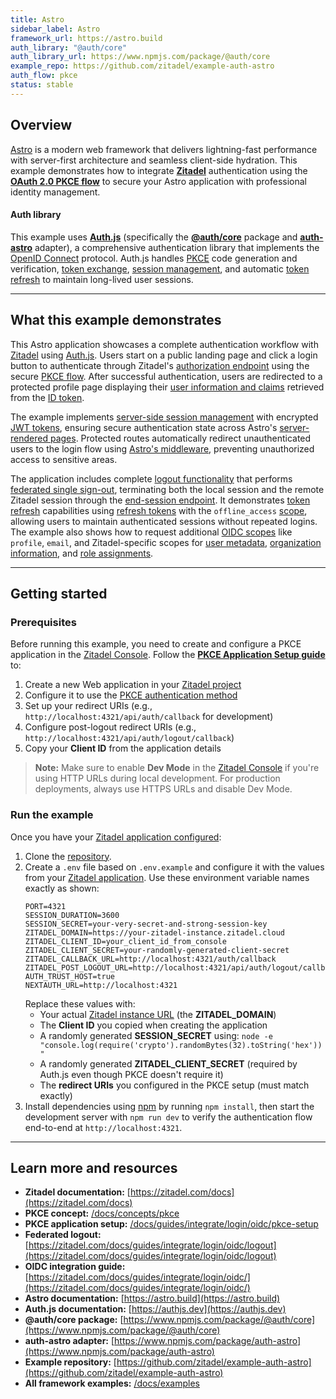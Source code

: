 ```yaml
---
title: Astro
sidebar_label: Astro
framework_url: https://astro.build
auth_library: "@auth/core"
auth_library_url: https://www.npmjs.com/package/@auth/core
example_repo: https://github.com/zitadel/example-auth-astro
auth_flow: pkce
status: stable
---
```


## Overview

[Astro](https://astro.build) is a modern web framework that delivers lightning-fast performance with server-first architecture and seamless client-side hydration. This example demonstrates how to integrate **[Zitadel](https://zitadel.com/docs)** authentication using the **[OAuth 2.0 PKCE flow](/docs/concepts/pkce)** to secure your Astro application with professional identity management.

#### Auth library

This example uses **[Auth.js](https://authjs.dev)** (specifically the **[@auth/core](https://www.npmjs.com/package/@auth/core)** package and **[auth-astro](https://www.npmjs.com/package/auth-astro)** adapter), a comprehensive authentication library that implements the [OpenID Connect](https://openid.net/connect/) protocol. Auth.js handles [PKCE](/docs/concepts/pkce) code generation and verification, [token exchange](https://zitadel.com/docs/apis/openidoauth/endpoints), [session management](https://zitadel.com/docs/concepts/sessions), and automatic [token refresh](https://zitadel.com/docs/apis/openidoauth/grant-types#refresh-token) to maintain long-lived user sessions.

---

## What this example demonstrates

This Astro application showcases a complete authentication workflow with [Zitadel](https://zitadel.com/docs) using [Auth.js](https://authjs.dev). Users start on a public landing page and click a login button to authenticate through Zitadel's [authorization endpoint](https://zitadel.com/docs/apis/openidoauth/endpoints) using the secure [PKCE flow](/docs/concepts/pkce). After successful authentication, users are redirected to a protected profile page displaying their [user information and claims](https://zitadel.com/docs/apis/openidoauth/claims) retrieved from the [ID token](https://zitadel.com/docs/concepts/tokens).

The example implements [server-side session management](https://zitadel.com/docs/concepts/sessions) with encrypted [JWT tokens](https://zitadel.com/docs/concepts/tokens), ensuring secure authentication state across Astro's [server-rendered pages](https://docs.astro.build/en/core-concepts/astro-pages/). Protected routes automatically redirect unauthenticated users to the login flow using [Astro's middleware](https://docs.astro.build/en/guides/middleware/), preventing unauthorized access to sensitive areas.

The application includes complete [logout functionality](https://zitadel.com/docs/guides/integrate/login/oidc/logout) that performs [federated single sign-out](https://zitadel.com/docs/guides/integrate/login/oidc/logout), terminating both the local session and the remote Zitadel session through the [end-session endpoint](https://zitadel.com/docs/apis/openidoauth/endpoints). It demonstrates [token refresh](https://zitadel.com/docs/apis/openidoauth/grant-types#refresh-token) capabilities using [refresh tokens](https://zitadel.com/docs/concepts/tokens) with the `offline_access` [scope](https://zitadel.com/docs/apis/openidoauth/scopes), allowing users to maintain authenticated sessions without repeated logins. The example also shows how to request additional [OIDC scopes](https://zitadel.com/docs/apis/openidoauth/scopes) like `profile`, `email`, and Zitadel-specific scopes for [user metadata](https://zitadel.com/docs/guides/manage/customize/user-metadata), [organization information](https://zitadel.com/docs/guides/manage/organizations/), and [role assignments](https://zitadel.com/docs/guides/manage/console/roles).

---

## Getting started

### Prerequisites

Before running this example, you need to create and configure a PKCE application in the [Zitadel Console](https://zitadel.com/docs/guides/manage/console/overview). Follow the **[PKCE Application Setup guide](/docs/guides/integrate/login/oidc/pkce-setup)** to:

1. Create a new Web application in your [Zitadel project](https://zitadel.com/docs/guides/manage/console/projects)
2. Configure it to use the [PKCE authentication method](/docs/concepts/pkce)
3. Set up your redirect URIs (e.g., `http://localhost:4321/api/auth/callback` for development)
4. Configure post-logout redirect URIs (e.g., `http://localhost:4321/api/auth/logout/callback`)
5. Copy your **Client ID** from the application details

> **Note:** Make sure to enable **Dev Mode** in the [Zitadel Console](https://zitadel.com/docs/guides/manage/console/overview) if you're using HTTP URLs during local development. For production deployments, always use HTTPS URLs and disable Dev Mode.

### Run the example

Once you have your [Zitadel application configured](https://zitadel.com/docs/guides/integrate/login/oidc/):

1. Clone the [repository](https://github.com/zitadel/example-auth-astro).
2. Create a `.env` file based on `.env.example` and configure it with the values from your [Zitadel application](https://zitadel.com/docs/guides/manage/console/overview). Use these environment variable names exactly as shown:
   ```
   PORT=4321
   SESSION_DURATION=3600
   SESSION_SECRET=your-very-secret-and-strong-session-key
   ZITADEL_DOMAIN=https://your-zitadel-instance.zitadel.cloud
   ZITADEL_CLIENT_ID=your_client_id_from_console
   ZITADEL_CLIENT_SECRET=your-randomly-generated-client-secret
   ZITADEL_CALLBACK_URL=http://localhost:4321/auth/callback
   ZITADEL_POST_LOGOUT_URL=http://localhost:4321/api/auth/logout/callback
   AUTH_TRUST_HOST=true
   NEXTAUTH_URL=http://localhost:4321
   ```
   Replace these values with:
	- Your actual [Zitadel instance URL](https://zitadel.com/docs/guides/manage/console/instance-settings) (the **ZITADEL_DOMAIN**)
	- The **Client ID** you copied when creating the application
	- A randomly generated **SESSION_SECRET** using: `node -e "console.log(require('crypto').randomBytes(32).toString('hex'))"`
	- A randomly generated **ZITADEL_CLIENT_SECRET** (required by Auth.js even though PKCE doesn't require it)
	- The **redirect URIs** you configured in the PKCE setup (must match exactly)
3. Install dependencies using [npm](https://www.npmjs.com) by running `npm install`, then start the development server with `npm run dev` to verify the authentication flow end-to-end at `http://localhost:4321`.

---

## Learn more and resources

* **Zitadel documentation:** [https://zitadel.com/docs](https://zitadel.com/docs)
* **PKCE concept:** [/docs/concepts/pkce](/docs/concepts/pkce)
* **PKCE application setup:** [/docs/guides/integrate/login/oidc/pkce-setup](/docs/guides/integrate/login/oidc/pkce-setup)
* **Federated logout:** [https://zitadel.com/docs/guides/integrate/login/oidc/logout](https://zitadel.com/docs/guides/integrate/login/oidc/logout)
* **OIDC integration guide:** [https://zitadel.com/docs/guides/integrate/login/oidc/](https://zitadel.com/docs/guides/integrate/login/oidc/)
* **Astro documentation:** [https://astro.build](https://astro.build)
* **Auth.js documentation:** [https://authjs.dev](https://authjs.dev)
* **@auth/core package:** [https://www.npmjs.com/package/@auth/core](https://www.npmjs.com/package/@auth/core)
* **auth-astro adapter:** [https://www.npmjs.com/package/auth-astro](https://www.npmjs.com/package/auth-astro)
* **Example repository:** [https://github.com/zitadel/example-auth-astro](https://github.com/zitadel/example-auth-astro)
* **All framework examples:** [/docs/examples](/docs/examples)
